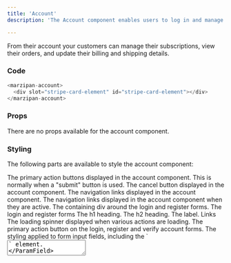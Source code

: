 ```yaml
---
title: 'Account'
description: 'The Account component enables users to log in and manage their account.'

---
```


From their account your customers can manage their subscriptions, view their orders, and update their billing and shipping details.

### Code
```javascript
<marzipan-account>
  <div slot="stripe-card-element" id="stripe-card-element"></div>
</marzipan-account>
```

### Props
There are no props available for the account component.

### Styling

The following parts are available to style the account component:

<ParamField body="--button">
  The primary action buttons displayed in the account component. This is normally when a "submit" button is used.
</ParamField>

<ParamField body="--cancel-button">
  The cancel button displayed in the account component.
</ParamField>

<ParamField body="--nav-link" >
  The navigation links displayed in the account component.
</ParamField>

<ParamField body="--active-nav-link" >
  The navigation links displayed in the account component when they are active.
</ParamField>

<ParamField body="--form-container" >
  The containing div around the login and register forms.
</ParamField>

<ParamField body="--form" >
  The login and register forms
</ParamField>

<ParamField body="--h1" >
  The h1 heading.
</ParamField>

<ParamField body="--h2" >
  The h2 heading.
</ParamField>

<ParamField body="--label" >
  The label.
</ParamField>

<ParamField body="--link" >
  Links
</ParamField>

<ParamField body="--loading-spinner">
  The loading spinner displayed when various actions are loading.
</ParamField>

<ParamField body="--login-button" >
  The primary action button on the login, register and verify account forms.
</ParamField>

<ParamField body="--input" >
  The styling applied to form input fields, including the `<textarea>` element.
</ParamField>

<ParamField body="--marzipan-spinner">
  The loading spinner displayed when various actions are loading.
</ParamField>

<Info>
When targetting any of the parts, you must prepend the part name with the component name. For example, to target the loading spinner in the account component, you would use the following CSS:
</Info>

```css
marzipan-account::part(--loading-spinner) {
    @apply bg-green-500;
}
```

